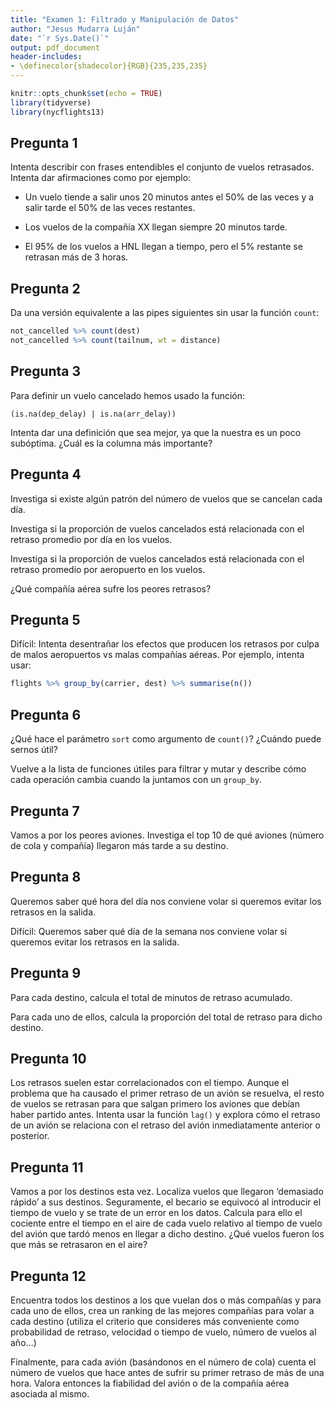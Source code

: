 ```yaml
---
title: "Examen 1: Filtrado y Manipulación de Datos"
author: "Jesus Mudarra Luján"
date: "`r Sys.Date()`"
output: pdf_document
header-includes:
- \definecolor{shadecolor}{RGB}{235,235,235}
---
```


```r
knitr::opts_chunk$set(echo = TRUE)
library(tidyverse)
library(nycflights13)
```

## Pregunta 1

Intenta describir con frases entendibles el conjunto de vuelos retrasados. Intenta dar afirmaciones como por ejemplo:

* Un vuelo tiende a salir unos 20 minutos antes el 50% de las veces y a salir tarde el 50% de las veces restantes.

* Los vuelos de la compañía XX llegan siempre 20 minutos tarde.

* El 95% de los vuelos a HNL llegan a tiempo, pero el 5% restante se retrasan más de 3 horas.




## Pregunta 2

Da una versión equivalente a las pipes siguientes sin usar la función `count`:

```r
not_cancelled %>% count(dest)
not_cancelled %>% count(tailnum, wt = distance)
```




## Pregunta 3

Para definir un vuelo cancelado hemos usado la función:

`(is.na(dep_delay) | is.na(arr_delay))`

Intenta dar una definición que sea mejor, ya que la nuestra es un poco subóptima. ¿Cuál es la columna más
importante?





## Pregunta 4

Investiga si existe algún patrón del número de vuelos que se cancelan cada día.

Investiga si la proporción de vuelos cancelados está relacionada con el retraso promedio por día en los vuelos.

Investiga si la proporción de vuelos cancelados está relacionada con el retraso promedio por aeropuerto en los vuelos.

¿Qué compañía aérea sufre los peores retrasos?




## Pregunta 5

Difícil: Intenta desentrañar los efectos que producen los retrasos por culpa de malos aeropuertos vs malas compañías aéreas. Por ejemplo, intenta usar:

```r
flights %>% group_by(carrier, dest) %>% summarise(n())
```



## Pregunta 6

¿Qué hace el parámetro `sort` como argumento de `count()`? ¿Cuándo puede sernos útil?

Vuelve a la lista de funciones útiles para filtrar y mutar y describe cómo cada operación cambia cuando la juntamos con un `group_by`.



## Pregunta 7

Vamos a por los peores aviones. Investiga el top 10 de qué aviones (número de cola y compañía) llegaron más tarde a su destino.




## Pregunta 8

Queremos saber qué hora del día nos conviene volar si queremos evitar los retrasos en la salida.

Difícil: Queremos saber qué día de la semana nos conviene volar si queremos evitar los retrasos en la salida.




## Pregunta 9

Para cada destino, calcula el total de minutos de retraso acumulado.

Para cada uno de ellos, calcula la proporción del total de retraso para dicho destino.



## Pregunta 10

Los retrasos suelen estar correlacionados con el tiempo. Aunque el problema que ha causado el primer retraso de un avión se resuelva, el resto de vuelos se retrasan para que salgan primero los aviones que debían haber partido antes. Intenta usar la función `lag()` y explora cómo el retraso de un avión se relaciona con el retraso del avión inmediatamente anterior o posterior.



## Pregunta 11

Vamos a por los destinos esta vez. Localiza vuelos que llegaron ‘demasiado rápido’ a sus destinos. Seguramente, el becario se equivocó al introducir el tiempo de vuelo y se trate de un error en los datos. Calcula para ello el cociente entre el tiempo en el aire de cada vuelo relativo al tiempo de vuelo del avión que tardó menos en llegar a dicho destino. ¿Qué vuelos fueron los que más se retrasaron en el aire?




## Pregunta 12

Encuentra todos los destinos a los que vuelan dos o más compañías y para cada uno de ellos, crea un ranking de las mejores compañías para volar a cada destino (utiliza el criterio que consideres más conveniente como probabilidad de retraso, velocidad o tiempo de vuelo, número de vuelos al año...)

Finalmente, para cada avión (basándonos en el número de cola) cuenta el número de vuelos que hace antes de sufrir su primer retraso de más de una hora. Valora entonces la fiabilidad del avión o de la compañía aérea asociada al mismo.



